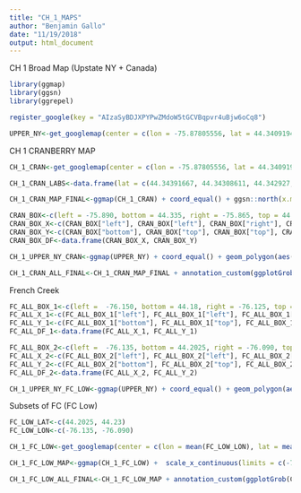 ```yaml
---
title: "CH_1_MAPS"
author: "Benjamin Gallo"
date: "11/19/2018"
output: html_document
---
```


CH 1 Broad Map (Upstate NY + Canada)

```r
library(ggmap)
library(ggsn)
library(ggrepel)

register_google(key = "AIzaSyBDJXPYPwZMdoW5tGCVBqpvr4uBjw6oCq8")
```


```r
UPPER_NY<-get_googlemap(center = c(lon = -75.87805556, lat = 44.34091944), zoom = 10, maptype = "terrain", color= "bw", style = 'feature:road|element:geometry|visibility:off&style=feature:all|element:labels|visibility:off')
```


CH 1 CRANBERRY MAP

```r

CH_1_CRAN<-get_googlemap(center = c(lon = -75.87805556, lat = 44.34091944), zoom = 15, maptype = "terrain", color= "bw", style = 'feature:road|element:geometry|visibility:off&style=feature:all|element:labels|visibility:off')

CH_1_CRAN_LABS<-data.frame(lat = c(44.34391667, 44.34308611, 44.342927, 44.342785, 44.340531, 44.339709, 44.339220, 44.336249, 44.334132, 44.332505),  lon = c(-75.87416667, -75.87555556, -75.875880, -75.876902, -75.877087, -75.877816, -75.878195, -75.880485, -75.882025, -75.884599), names = c("SP1_1", "SP1 H2O", "SP1_2", "SP1_3", "SP2_ROV_1", "SP2_ROV_2", "SP2 H2O", "SP3_8", "SP3 H2O", "REF3"), stringsAsFactors = FALSE)

CH_1_CRAN_MAP_FINAL<-ggmap(CH_1_CRAN) + coord_equal() + ggsn::north(x.min = -75.890, x.max = -75.8865, y.min = 44.3475, y.max = 44.3505, scale = 0.75) + coord_fixed(1.3) + ggsn::scalebar(x.min = -75.890, x.max = -75.8845, y.min = 44.3475, y.max = 44.3485, dist=0.25, dd2km = TRUE, model = "WGS84", height = 0.5, st.dist = 0.5) + coord_fixed(1.3)+ geom_point(data = CH_1_CRAN_LABS, aes(x=lon, y = lat), color = "black", size = 2, alpha=0.5) +  geom_label_repel(data = CH_1_CRAN_LABS, box.padding = 0.25, aes(x = lon, y = lat, label = names)) + geom_text(aes(label = "Cranberry Creek"), x = -75.881, y  = 44.340, size = 7, angle = 60, color = "black")

CRAN_BOX<-c(left = -75.890, bottom = 44.335, right = -75.865, top = 44.350)
CRAN_BOX_X<-c(CRAN_BOX["left"], CRAN_BOX["left"], CRAN_BOX["right"], CRAN_BOX["right"])
CRAN_BOX_Y<-c(CRAN_BOX["bottom"], CRAN_BOX["top"], CRAN_BOX["top"], CRAN_BOX["bottom"])
CRAN_BOX_DF<-data.frame(CRAN_BOX_X, CRAN_BOX_Y)

CH_1_UPPER_NY_CRAN<-ggmap(UPPER_NY) + coord_equal() + geom_polygon(aes(x=CRAN_BOX_X, y = CRAN_BOX_Y), data=CRAN_BOX_DF, fill = NA, size = 1, linetype=1, color = "black") + coord_fixed(1.3) + geom_text(aes(label = "NEW YORK"), x = -75.8, y = 44.22, size =  4, color = "black") + geom_text(aes(label = "ST. LAWRENCE RIVER"), x = -76, y = 44.39, size = 3, color = "black", angle = 30) + geom_text(aes(label = "CANADA"), x = -76.05, y = 44.5, size = 4, color = "black") + geom_label(aes(label = "CRANBERRY CREEK"), x = -75.65,  y = 44.34, size = 2)

CH_1_CRAN_ALL_FINAL<-CH_1_CRAN_MAP_FINAL + annotation_custom(ggplotGrob(CH_1_UPPER_NY_CRAN), xmin = -75.875, xmax = -75.8642, ymin = 44.329, ymax = 44.340)
```


French Creek

```r
FC_ALL_BOX_1<-c(left =  -76.150, bottom = 44.18, right = -76.125, top = 44.20)
FC_ALL_X_1<-c(FC_ALL_BOX_1["left"], FC_ALL_BOX_1["left"], FC_ALL_BOX_1["right"], FC_ALL_BOX_1["right"])
FC_ALL_Y_1<-c(FC_ALL_BOX_1["bottom"], FC_ALL_BOX_1["top"], FC_ALL_BOX_1["top"], FC_ALL_BOX_1["bottom"])
FC_ALL_DF_1<-data.frame(FC_ALL_X_1, FC_ALL_Y_1)

FC_ALL_BOX_2<-c(left =  -76.135, bottom = 44.2025, right = -76.090, top = 44.23)
FC_ALL_X_2<-c(FC_ALL_BOX_2["left"], FC_ALL_BOX_2["left"], FC_ALL_BOX_2["right"], FC_ALL_BOX_2["right"])
FC_ALL_Y_2<-c(FC_ALL_BOX_2["bottom"], FC_ALL_BOX_2["top"], FC_ALL_BOX_2["top"], FC_ALL_BOX_2["bottom"])
FC_ALL_DF_2<-data.frame(FC_ALL_X_2, FC_ALL_Y_2)

CH_1_UPPER_NY_FC_LOW<-ggmap(UPPER_NY) + coord_equal() + geom_polygon(aes(x=FC_ALL_X_2, y = FC_ALL_Y_2), data=FC_ALL_DF_2, fill = NA, size = 1, linetype=1, color = "black") + coord_fixed(1.3) + geom_text(aes(label = "NEW YORK"), x = -75.8, y = 44.22, size =  4, color = "black") + geom_text(aes(label = "ST. LAWRENCE RIVER"), x = -76, y = 44.39, size = 3, color = "black", angle = 30) + geom_text(aes(label = "CANADA"), x = -76.05, y = 44.5, size = 4, color = "black") + geom_label(aes(label = "LOWER FRENCH CREEK"), x = -76.1,  y = 44.170, size = 2)
```

Subsets of FC (FC Low)

```r
FC_LOW_LAT<-c(44.2025, 44.23)
FC_LOW_LON<-c(-76.135, -76.090)

CH_1_FC_LOW<-get_googlemap(center = c(lon = mean(FC_LOW_LON), lat = mean(FC_LOW_LAT)), zoom = 14, maptype = "terrain", color = "bw", style = 'feature:road|element:geometry|visibility:off&style=feature:all|element:labels|visibility:off')

CH_1_FC_LOW_MAP<-ggmap(CH_1_FC_LOW) +  scale_x_continuous(limits = c(-76.135, -76.090), expand = c(0,0)) + scale_y_continuous(limits = c(44.2025, 44.23), expand = c(0,0))+ ggsn::north(x.min = -76.1315, x.max = -76.123, y.min = 44.2245, y.max = 44.2290, scale = 0.75) + coord_fixed(1.3) + ggsn::scalebar(x.min = -76.145, x.max = -76.120, y.min = 44.224, y.max = 44.226, dist = 0.5, dd2km = TRUE, model = "WGS84", height = 0.5, st.dist = 0.5) + geom_point(data = CH_1_FC_LOW_LABS, aes(x=lon, y=lat), color = "black", size = 2, alpha=0.5) + geom_label_repel(data=CH_1_FC_LOW_LABS, box.padding = 0.25, aes(x = lon, y = lat, label = names)) + geom_text(aes(label = "LOWER FRENCH CREEK"), x = -76.118,  y = 44.215, angle = 35, size = 5, color = "black")

CH_1_FC_LOW_ALL_FINAL<-CH_1_FC_LOW_MAP + annotation_custom(ggplotGrob(CH_1_UPPER_NY_FC_LOW), xmin = -76.1075, xmax = -76.09, ymin = 44.199, ymax = 44.2173)
```
